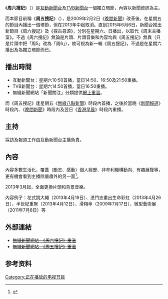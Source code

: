 {{電視節目信息框
| 顏色       = #CD0000
| 名稱       = 周六搜記<br/>{{lang|en|Saturday Fun}}<br><small>前稱《周五搜記》（{{lang|en|Friday Searching}}）</small>
| 原名       =
| 圖片       = [[File:Saturday_Fun.png|270px]]
| 圖說       =
| 類型       = 新聞資訊節目
| 原創       =
| 發展       =
| 導演       =
| 主持       =
| 演出       =
| 配音       =
| 旁白       =
| 主題曲     =
| 主題音樂     = [http://www.youtube.com/watch?v=Hyl_QxgKAA0 新版]　[http://www.youtube.com/watch?v=CwMeqNAYayc 舊版]
| 片尾曲     =
| 作曲       =
| 國家       =
| 地區       = {{HK}}
| 語言       = [[粵語|粵語]]
| 季數       =
| 系列數     =
| 集數       =
| 每集列表   =
| 執行製片   =
| 製片人     = [[電視廣播有限公司|電視廣播有限公司]][[無綫新聞|新聞及資訊部]]
| 監製   =
| 副製片人   =
| 共同製片人 =
| 編審       =
| 剪輯       =
| 外景       =
| 機位       =
| 每集長 = 2分鐘 
| 頻道       =  
| 電視網     = [[互動新聞台|互動新聞台]]及[[TVB新聞台|TVB新聞台]]
| 電視臺     =
| 視頻制式   = {{lang|en|HDTV 1080i}}
| 音頻制式   = 立體聲
| 首播國家   =
| 首播地區   =
| 開始       = 周五搜記：2009年2月6日－2013年中<br>周六搜記：2015年6月6日
| 結束       = 2016年7月30日
| 晚於       =
| 早於       =
| 相關劇集   =
| 中國大陸名稱 =
| 臺灣名稱     =
| 港澳名稱     =
| 馬新名稱     =
| 官方網站   = [http://news.tvb.com/story/5573aa126db28c1d15000000]
| imdb_id    =
| tv_com_id  =
}}

《'''周六搜記'''》（{{lang-en|'''Saturday Fun'''}}）是[[互動新聞台|互動新聞台]]及[[TVB新聞台|TVB新聞台]]一個獨立環節，內容以新聞資訊為主。

而本節目前稱《'''周五搜記'''》（{{lang-en|'''Friday Searching'''}}），是2009年2月2日《[[無綫電視晚間新聞|晚間新聞]]》改革後，在星期五的節目內播出一個環節，但在2013年中起取消。直到2015年6月6日，新聞台推出新節目《周六搜記》及《探古尋源》，分別在星期六、日播出，以取代《周末主播室》。不過《周六搜記》無論是片頭、片頭音樂和內容均與《周五搜記》無異（只是片頭中把「周5」改為「周6」），故可視為新一輯《周五搜記》，不過是在星期六播出及為獨立環節而已。

==播出時間==
*互動新聞台：星期六10:50首播，當日14:50、16:50及21:50重播。
*TVB新聞台：星期六14:50首播，當日16:50重播。
*無綫新聞網站「新聞關注」分類提供[http://news.tvb.com/story/5573aa126db28c1d15000000 網上重溫]{{Wayback|url=http://news.tvb.com/story/5573aa126db28c1d15000000 |date=20161007114746 }}。

而《周五搜記》逢星期五《[[無綫八點新聞|無綫八點新聞]]》時段內首播，之後於當晚《[[無綫電視新聞報道|新聞報道]]》時段內、《[[無綫電視晚間新聞|晚間新聞]]》時段內及翌日《[[香港早晨|香港早晨]]》時段內重播。

==主持==
採訪及報道工作由互動新聞台主播負責。

==內容==
內容多數生活化，覆蓋（勵志、感動）個人經歷、非牟利機構動向、有趣展覽等，更有機會看到主播除嚴肅外的另一面<ref>{{Cite web |url=http://www.youtube.com/watch?v=zrHwJ1sgiBA |title=存档副本 |accessdate=2013-05-11 |archive-date=2016-09-22 |archive-url=https://web.archive.org/web/20160922002454/https://www.youtube.com/watch?v=zrHwJ1sgiBA |dead-url=no }}</ref>。

2013年3月起，全面更換片頭和背景音樂。

內容例子：花式跳大繩（2013年4月19日）、憑鬥志畫出生命彩虹（2013年4月26日）、半世紀重聚（2013年4月12日）、滑翔傘（2009年7月17日）、微型藝術展（2011年7月8日）等

==外部連結==
*<del>[http://news.tvb.com/story/5573aa126db28c1d15000000 無綫新聞網站-《周六搜記》重溫]{{Wayback|url=http://news.tvb.com/story/5573aa126db28c1d15000000 |date=20161007114746 }}</del>
*<del>[http://news.tvb.com/story/50c049176db28c8b15000001 無綫新聞網站-《周五搜記》重溫]{{Wayback|url=http://news.tvb.com/story/50c049176db28c8b15000001 |date=20190803022246 }}</del>

==参考资料==
{{Reflist}}

{{無綫電視新聞節目}}
[[Category:正在播放的电视节目|Category:正在播放的电视节目]]